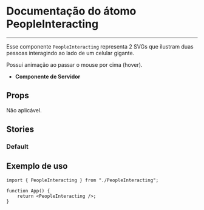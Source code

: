 
<Meta title="PeopleInteracting" of={PeopleInteracting} />

# Documentação do átomo PeopleInteracting

---

Esse componente `PeopleInteracting` representa 2 SVGs que ilustram duas pessoas
interagindo ao lado de um celular gigante.

Possui animação ao passar o mouse por cima (hover).

-   **Componente de Servidor**

## Props

Não aplicável.

## Stories

### Default

<Canvas of={PeopleInteracting.Default} />

## Exemplo de uso

```tsx
import { PeopleInteracting } from "./PeopleInteracting";

function App() {
    return <PeopleInteracting />;
}
```
